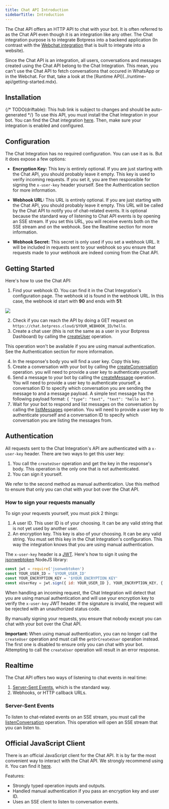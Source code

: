```yaml
---
title: Chat API Introduction
sidebarTitle: Introduction
---
```



The Chat API offers an HTTP API to chat with your bot. It is often referred to as the Chat API even though it is an integration like any other. The Chat integration purpose is to integrate Botpress into a backend application (In contrast with the [Webchat integration](/webchat/introduction) that is built to integrate into a website).

<Note>
Since the Chat API is an integration, all users, conversations and messages created using the Chat API belong to the Chat Integration. This mean, you can't use the Chat API to fetch conversations that occured in WhatsApp or in the Webchat. For that, take a look at the [Runtime API](../runtime-api/getting-started.mdx).
</Note>

## Installation

{/* TODO(driftable): This hub link is subject to changes and should be auto-generated */}
To use this API, you must install the Chat Integration in your bot. You can find the Chat integration [here](https://app.botpress.cloud/hub/integrations/intver_01JN74V90FDTNKWESAWBVGP7EX). Then, make sure your integration is enabled and configured.

## Configuration

The Chat Integration has no required configuration. You can use it as is. But it does expose a few options:

* **Encryption Key:** This key is entirely optional. If you are just starting with the Chat API, you should probably leave it empty. This key is used to verify incoming requests. If you set it, you are then responsible for signing the `x-user-key` header yourself. See the Authentication section for more information.

* **Webhook URL:** This URL is entirely optional. If you are just starting with the Chat API, you should probably leave it empty. This URL will be called by the Chat API to notify you of chat-related events. It is optional because the standard way of listening to Chat API events is by opening an SSE stream. If you set this URL, you will receive events both on the SSE stream and on the webhook. See the Realtime section for more information.

* **Webhook Secret:** This secret is only used if you set a webhook URL. It will be included in requests sent to your webhook so you ensure that requests made to your webhook are indeed coming from the Chat API.

## Getting Started

Here's how to use the Chat API:

1. Find your webhook ID. You can find it in the Chat Integration's configuration page. The webhook id is found in the webhook URL. In this case, the webhook id start with **90** and ends with **51**:

<img src="./webhook-id.png" />

2. Check if you can reach the API by doing a GET request on `https://chat.botpress.cloud/$YOUR_WEBHOOK_ID/hello`.
3. Create a chat user (this is not the same as a user in your Botpress Dashboard) by calling the [createUser](https://botpress.com/reference/createuser-1) operation.

This operation won't be available if you are using manual authentication. See the Authentication section for more information.

4. In the response's body you will find a user key. Copy this key.
5. Create a conversation with your bot by calling the [createConversation](https://botpress.com/reference/createconversation-1) operation. you will need to provide a user key to authenticate yourself.
6. Send a message to your bot by calling the [createMessage](https://botpress.com/reference/createmessage-1) operation. You will need to provide a user key to authenticate yourself, a conversation ID to specify which conversation you are sending the message to and a message payload. A simple text message has the following payload format: `{ "type": "text", "text": "hello bot" }`.
7. Wait for your bot to respond and list messages on the conversation by calling the [listMessages](https://botpress.com/reference/listmessages-1) operation. You will need to provide a user key to authenticate yourself and a conversation ID to specify which conversation you are listing the messages from.

## Authentication

All requests sent to the Chat Integration's API are authenticated with a `x-user-key` header. There are two ways to get this user key:

1. You call the `createUser` operation and get the key in the response's body. This operation is the only one that is not authenticated.
2. You can sign it yourself.

We refer to the second method as manual authentication. Use this method to ensure that only you can chat with your bot over the Chat API.

### How to sign your requests manually

To sign your requests yourself, you must pick 2 things:

1. A user ID. This user ID is of your choosing. It can be any valid string that is not yet used by another user.
2. An encryption key. This key is also of your choosing. It can be any valid string. You must set this key in the Chat Integration's configuration. This way the integration knows that you are using manual authentication.

The `x-user-key` header is a [JWT](https://en.wikipedia.org/wiki/JSON_Web_Token). Here's how to sign it using the [jsonwebtoken](https://www.npmjs.com/package/jsonwebtoken) NodeJS library:

```javascript
const jwt = require('jsonwebtoken')
const YOUR_USER_ID = '$YOUR_USER_ID'
const YOUR_ENCRYPTION_KEY = '$YOUR_ENCRYPTION_KEY'
const xUserKey = jwt.sign({ id: YOUR_USER_ID }, YOUR_ENCRYPTION_KEY, { algorithm: 'HS256' })
```

When handling an incoming request, the Chat Integration will detect that you are using manual authentication and will use your encryption key to verify the `x-user-key` JWT header. If the signature is invalid, the request will be rejected with an unauthorized status code.

By manually signing your requests, you ensure that nobody except you can chat with your bot over the Chat API.

**Important:** When using manual authentication, you can no longer call the `createUser` operation and must call the `getOrCreateUser` operation instead. The first one is disabled to ensure only you can chat with your bot. Attempting to call the `createUser` operation will result in an error response.

## Realtime

The Chat API offers two ways of listening to chat events in real time:

1. [Server-Sent Events](https://en.wikipedia.org/wiki/Server-sent_events), which is the standard way.
2. Webhooks, or HTTP callback URLs.

### Server-Sent Events

To listen to chat-related events on an SSE stream, you must call the [listenConversation](https://botpress.com/reference/listenconversation) operation. This operation will open an SSE stream that you can listen to.

## Official JavaScript Client

There is an official JavaScript client for the Chat API. It is by far the most convenient way to interact with the Chat API. We strongly recommend using it. You can find it [here](https://www.npmjs.com/package/@botpress/chat).

Features:

* Strongly typed operation inputs and outputs.
* Handled manual authentication if you pass an encryption key and user ID.
* Uses an SSE client to listen to conversation events.
